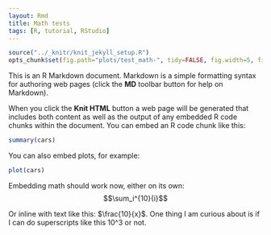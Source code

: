 ```yaml
---
layout: Rmd
title: Math tests
tags: [R, tutorial, RStudio]
---
```


```r
source("../_knitr/knit_jekyll_setup.R")
opts_chunk$set(fig.path="plots/test_math-", tidy=FALSE, fig.width=5, fig.height=5)
```

This is an R Markdown document. Markdown is a simple formatting syntax for authoring web pages (click the **MD** toolbar button for help on Markdown).

When you click the **Knit HTML** button a web page will be generated that includes both content as well as the output of any embedded R code chunks within the document. You can embed an R code chunk like this:

```r
summary(cars)
```

You can also embed plots, for example:

```r
plot(cars)
```
Embedding math should work now, either on its own:
$$\sum_i^{10}{i}$$

Or inline with text like this: $\frac{10}{x}$. One thing I am curious about is if I can do superscripts like this 10^3 or not.